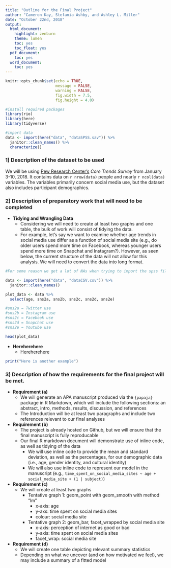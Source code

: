 ```yaml
---
title: "Outline for the Final Project"
author: "Cameron Kay, Stefania Ashby, and Ashley L. Miller"
date: "October 22nd, 2018"
output:
  html_document:
    highlight: zenburn
    theme: lumen
    toc: yes
    toc_float: yes
  pdf_document:
    toc: yes
  word_document:
    toc: yes
---
```


```r

knitr::opts_chunk$set(echo = TRUE,
                      message = FALSE,
                      warning = FALSE,
                      fig.width = 7.5,
                      fig.height = 4.0)

#install required packages
library(rio)
library(here)
library(tidyverse)

#import data
data <- import(here("data", "dataSPSS.sav")) %>%
  janitor::clean_names() %>%
  characterize()

```

### 1) Description of the dataset to be used

We will be using [Pew Research Center's](http://www.pewresearch.org) 
*Core Trends Survey* from January 3-10, 2018. It contains data on `r nrow(data)`
people and nearly `r ncol(data)` variables. The variables primarily concern social
media use, but the dataset also includes participant demographics. 

### 2) Description of preparatory work that will need to be completed

  + **Tidying and Wrangling Data**
      + Considering we will need to create at least two graphs and one table, the bulk of work will consist of tidying the data.
      + For example, let's say we want to examine whether age trends in social media use differ as a function of social media site (e.g., do older users spend more time on Facebook, whereas younger users spend more time on Snapchat and Instagram?). However, as seen below, the current structure of the data will not allow for this analysis. We will need to convert the data into long format.
 
```r

#For some reason we get a lot of NAs when trying to import the spss file, so I will use the csv file here

data <- import(here("data", "dataCSV.csv")) %>%
  janitor::clean_names()

```

```r

plot_data <- data %>%
  select(age, sns2a, sns2b, sns2c, sns2d, sns2e)

#sns2a = Twitter use
#sns2b = Instagram use
#sns2c = Facebook use
#sns2d = Snapchat use
#sns2e = Youtube use

head(plot_data)

```

  + **Hereherehere**
      + Hereherehere

```r

print("Here is another example")

```


### 3) Description of how the requirements for the final project will be met.

  + **Requirement (a)**
      + We will generate an APA manuscript produced via the `{papaja}` package in R Markdown, which will include the following sections: an abstract, intro, methods, results, discussion, and references
      + The Introduction will be at least two paragraphs and include two references relevant to our final analyses
  + **Requirement (b)**
      + The project is already hosted on Github, but we will ensure that the final manuscript is fully reproducable
      + Our final R markdown document will demonstrate use of inline code, as well as tidying of the data
        + We will use inline code to provide the mean and standard deviation, as well as the percentages, for our demographic data (i.e., age, gender identity, and cultural identity)
        + We will also use inline code to represent our model in the manuscript (e.g., `time_spent_on_social_media_sites ~ age + social_media_site + (1 | subject)`)
  + **Requirement (c)**
      + We will create at least two graphs
        + Tentative graph 1: geom_point with geom_smooth with method "lm"
          + x-axis: age
          + y-axs: time spent on social media sites
          + colour: social media site
        + Tentative graph 2: geom_bar, facet_wrapped by social media site
          + x-axis: perception of internet as good or bad
          + y-axis: time spent on social media sites
          + facet_wrap: social media site
  + **Requirement (d)**
      + We will create one table depicting relevant summary statistics
      + Depending on what we uncover (and on how motivated we feel), we may include a summary of a fitted model





